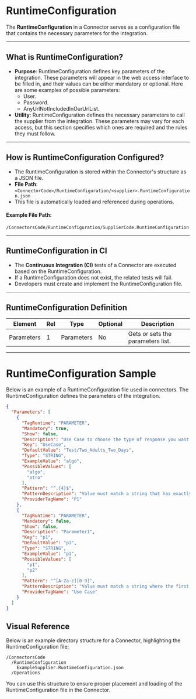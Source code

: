 
# RuntimeConfiguration

The **RuntimeConfiguration** in a Connector serves as a configuration file that contains the necessary parameters for the integration.

---

## **What is RuntimeConfiguration?**
- **Purpose**: RuntimeConfiguration defines key parameters of the integration. These parameters will appear in the web access interface to be filled in, and their values can be either mandatory or optional. Here are some examples of possible parameters:
  - User.
  - Password.
  - AnyUrlNotIncludedInOurUrlList.
- **Utility**: RuntimeConfiguration defines the necessary parameters to call the supplier from the integration. These parameters may vary for each access, but this section specifies which ones are required and the rules they must follow.

---

## **How is RuntimeConfiguration Configured?**
- The RuntimeConfiguration is stored within the Connector's structure as a JSON file.
- **File Path**: `<ConnectorCode>/RuntimeConfiguration/<supplier>.RuntimeConfiguration.json`
- This file is automatically loaded and referenced during operations.

#### Example File Path:
```plaintext
/ConnectorsCode/RuntimeConfiguration/SupplierCode.RuntimeConfiguration.json
```

---

## **RuntimeConfiguration in CI**
- The **Continuous Integration (CI)** tests of a Connector are executed based on the RuntimeConfiguration.
- If a RuntimeConfiguration does not exist, the related tests will fail.
- Developers must create and implement the RuntimeConfiguration file.


---

## **RuntimeConfiguration Definition**

<!-- TABLE BEGIN Connectors.Pull.Hotel.Application.RuntimeConfiguration.Model.RuntimeConfigurationModel -->
| Element | Rel | Type | Optional | Description |
| ------- | --- | ---- | ---------| ----------- |
| Parameters | 1 | Parameters | No | Gets or sets the parameters list. |
<!-- TABLE END -->

---

# RuntimeConfiguration Sample

Below is an example of a RuntimeConfiguration file used in connectors. The RuntimeConfiguration defines the parameters of the integration.

```json
{
  "Parameters": [
    {
      "TagRuntime": "PARAMETER",
      "Mandatory": true,
      "Show": false,
      "Description": "Use Case to choose the type of response you want to receive",
      "Key": "UseCase",
      "DefaultValue": "Test/Two_Adults_Two_Days",
      "Type": "STRING",
      "ExampleValue": "algo",
      "PossibleValues": [
        "algo",
        "otro"
      ],
      "Pattern": "^.{4}$",
      "PatternDescription": "Value must match a string that has exactly 4 characters",
      "ProviderTagName": "P1"
    },
    {
      "TagRuntime": "PARAMETER",
      "Mandatory": false,
      "Show": false,
      "Description": "Parameter1",
      "Key": "p1",
      "DefaultValue": "p1",
      "Type": "STRING",
      "ExampleValue": "p1",
      "PossibleValues": [
        "p1",
        "p2"
      ],
      "Pattern": "^[A-Za-z][0-9]",
      "PatternDescription": "Value must match a string where the first character is a letter and the second character is a number.",
      "ProviderTagName": "Use Case"
    }
  ]
}
```

## **Visual Reference**
Below is an example directory structure for a Connector, highlighting the RuntimeConfiguration file:

```plaintext
/ConnectorsCode
  /RuntimeConfiguration
    ExampleSupplier.RuntimeConfiguration.json
  /Operations
```

You can use this structure to ensure proper placement and loading of the RuntimeConfiguration file in the Connector.
